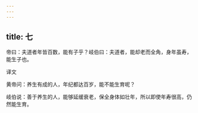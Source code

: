 ```yaml
---
---
---
```

title: 七
---




帝曰：夫道者年皆百数，能有子乎？岐伯曰：夫道者，能却老而全角，身年虽寿，能生子也。

译文

黄帝问：养生有成的人，年纪都达百岁，能不能生育呢？

岐伯说：善于养生的人，能够延缓衰老，保全身体如壮年，所以即使年寿很高，仍然能生育。